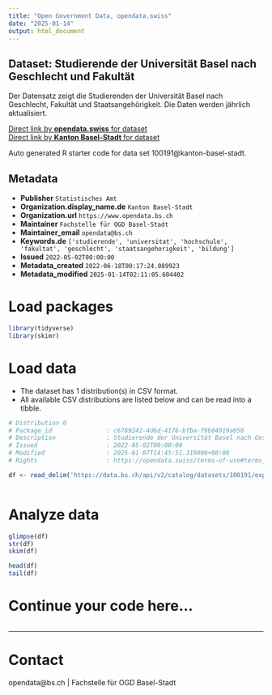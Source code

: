 ```yaml
---
title: "Open Government Data, opendata.swiss"
date: "2025-01-14"
output: html_document
---
```


## Dataset: Studierende der Universität Basel nach Geschlecht und Fakultät

Der Datensatz zeigt die Studierenden der Universität Basel nach Geschlecht, Fakultät und Staatsangehörigkeit. Die Daten werden jährlich aktualisiert.

[Direct link by **opendata.swiss** for dataset](https://opendata.swiss/de/dataset/studierende-der-universitat-basel-nach-geschlecht-und-fakultat)<br>
[Direct link by **Kanton Basel-Stadt** for dataset](https://data.bs.ch/explore/dataset/100191/)

Auto generated R starter code for data set 100191@kanton-basel-stadt.

## Metadata

- **Publisher** `Statistisches Amt`
- **Organization.display_name.de** `Kanton Basel-Stadt`
- **Organization.url** `https://www.opendata.bs.ch`
- **Maintainer** `Fachstelle für OGD Basel-Stadt`
- **Maintainer_email** `opendata@bs.ch`
- **Keywords.de** `['studierende', 'universitat', 'hochschule', 'fakultat', 'geschlecht', 'staatsangehorigkeit', 'bildung']`
- **Issued** `2022-05-02T00:00:00`
- **Metadata_created** `2022-06-18T00:17:24.089923`
- **Metadata_modified** `2025-01-14T02:11:05.604402`


# Load packages

```r

library(tidyverse)
library(skimr)

```

# Load data

-   The dataset has 1 distribution(s) in CSV format.
-   All available CSV distributions are listed below and can be read into a tibble.

```r

# Distribution 0
# Package_id               : c6789242-4d6d-4176-bfba-f9b04919a058
# Description              : Studierende der Universität Basel nach Geschlecht und Fakultät (csv)
# Issued                   : 2022-05-02T00:00:00
# Modified                 : 2025-01-07T14:45:51.319000+00:00
# Rights                   : https://opendata.swiss/terms-of-use#terms_by

df <- read_delim('https://data.bs.ch/api/v2/catalog/datasets/100191/exports/csv?use_labels=true')



```

# Analyze data

```r

glimpse(df)
str(df)
skim(df)

head(df)
tail(df)

```

# Continue your code here...

```r

```

------------------------------------------------------------------------

# Contact

opendata@bs.ch | Fachstelle für OGD Basel-Stadt
